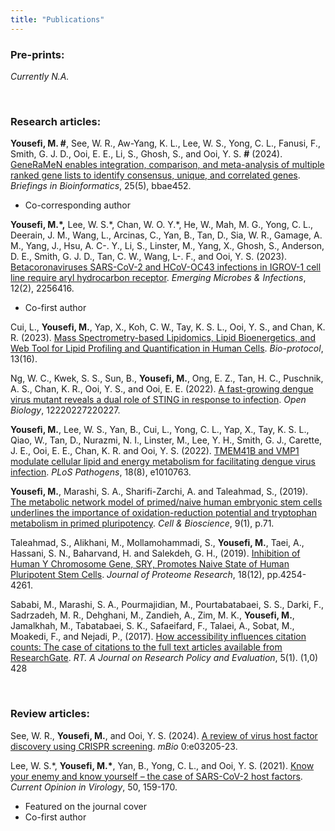 ```yaml
---
title: "Publications"
---
```


### Pre-prints:

*Currently N.A.*

<br />

### Research articles:

**Yousefi, M. \#**, See, W. R., Aw-Yang, K. L., Lee, W. S., Yong, C. L., Fanusi, F., Smith, G. J. D., Ooi, E. E., Li, S., Ghosh, S., and Ooi, Y. S. **\#** (2024). [GeneRaMeN enables integration, comparison, and meta-analysis of multiple ranked gene lists to identify consensus, unique, and correlated genes](https://academic.oup.com/bib/article/25/5/bbae452/7760131). *Briefings in Bioinformatics*, 25(5), bbae452.

-   Co-corresponding author

**Yousefi, M.\*,** Lee, W. S.\*, Chan, W. O. Y.\*, He, W., Mah, M. G., Yong, C. L., Deerain, J. M., Wang, L., Arcinas, C., Yan, B., Tan, D., Sia, W. R., Gamage, A. M., Yang, J., Hsu, A. C-. Y., Li, S., Linster, M., Yang, X., Ghosh, S., Anderson, D. E., Smith, G. J. D., Tan, C. W., Wang, L-. F., and Ooi, Y. S. (2023). [Betacoronaviruses SARS-CoV-2 and HCoV-OC43 infections in IGROV-1 cell line require aryl hydrocarbon receptor](https://www.tandfonline.com/doi/full/10.1080/22221751.2023.2256416). *Emerging Microbes & Infections*, 12(2), 2256416.

-   Co-first author

Cui, L., **Yousefi, M.**, Yap, X., Koh, C. W., Tay, K. S. L., Ooi, Y. S., and Chan, K. R. (2023). [Mass Spectrometry-based Lipidomics, Lipid Bioenergetics, and Web Tool for Lipid Profiling and Quantification in Human Cells](https://bio-protocol.org/en/bpdetail?id=4742&type=0). *Bio-protocol*, 13(16).

Ng, W. C., Kwek, S. S., Sun, B., **Yousefi, M.**, Ong, E. Z., Tan, H. C., Puschnik, A. S., Chan, K. R., Ooi, Y. S., and Ooi, E. E. (2022). [A fast-growing dengue virus mutant reveals a dual role of STING in response to infection](https://royalsocietypublishing.org/doi/10.1098/rsob.220227). *Open Biology*, 12220227220227.

**Yousefi, M.**, Lee, W. S., Yan, B., Cui, L., Yong, C. L., Yap, X., Tay, K. S. L., Qiao, W., Tan, D., Nurazmi, N. I., Linster, M., Lee, Y. H., Smith, G. J., Carette, J. E., Ooi, E. E., Chan, K. R. and Ooi, Y. S. (2022). [TMEM41B and VMP1 modulate cellular lipid and energy metabolism for facilitating dengue virus infection](https://journals.plos.org/plospathogens/article?id=10.1371/journal.ppat.1010763). *PLoS Pathogens*, 18(8), e1010763.

**Yousefi, M.**, Marashi, S. A., Sharifi-Zarchi, A. and Taleahmad, S., (2019). [The metabolic network model of primed/naive human embryonic stem cells underlines the importance of oxidation-reduction potential and tryptophan metabolism in primed pluripotency](https://cellandbioscience.biomedcentral.com/articles/10.1186/s13578-019-0334-7). *Cell & Bioscience*, 9(1), p.71.

Taleahmad, S., Alikhani, M., Mollamohammadi, S., **Yousefi, M.**, Taei, A., Hassani, S. N., Baharvand, H. and Salekdeh, G. H., (2019). [Inhibition of Human Y Chromosome Gene, SRY, Promotes Naive State of Human Pluripotent Stem Cells](https://pubs.acs.org/doi/10.1021/acs.jproteome.9b00396). *Journal of Proteome Research*, 18(12), pp.4254-4261.

Sababi, M., Marashi, S. A., Pourmajidian, M., Pourtabatabaei, S. S., Darki, F., Sadrzadeh, M. R., Dehghani, M., Zandieh, A., Zim, M. K., **Yousefi, M.**, Jamalkhah, M., Tabatabaei, S. K., Safaeifard, F., Talaei, A., Sobat, M., Moakedi, F., and Nejadi, P., (2017). [How accessibility influences citation counts: The case of citations to the full text articles available from ResearchGate](https://riviste.unimi.it/index.php/roars/article/view/7997). *RT. A Journal on Research Policy and Evaluation*, 5(1). (1,0) 428

<br />

### Review articles:

See, W. R., **Yousefi, M.**, and Ooi, Y. S. (2024). [A review of virus host factor discovery using CRISPR screening](https://journals.asm.org/doi/10.1128/mbio.03205-23). *mBio* 0:e03205-23.

Lee, W. S.\*, **Yousefi, M.\***, Yan, B., Yong, C. L., and Ooi, Y. S. (2021). [Know your enemy and know yourself -- the case of SARS-CoV-2 host factors](https://www.sciencedirect.com/science/article/pii/S1879625721000948). *Current Opinion in Virology*, 50, 159-170.

-   Featured on the journal cover
-   Co-first author
